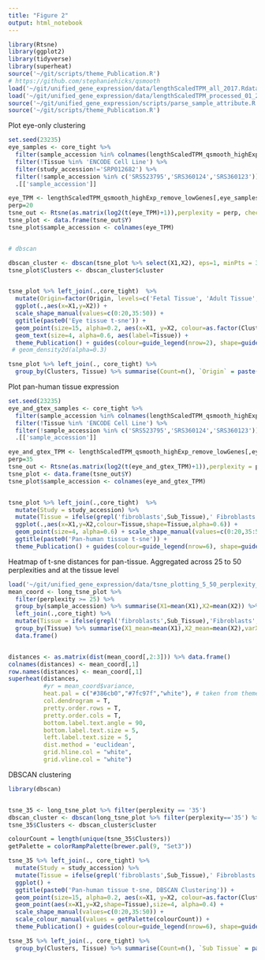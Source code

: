 ```yaml
---
title: "Figure 2"
output: html_notebook
---
```


```r
library(Rtsne)
library(ggplot2)
library(tidyverse)
library(superheat)
source('~/git/scripts/theme_Publication.R')
# https://github.com/stephaniehicks/qsmooth
load('~/git/unified_gene_expression/data/lengthScaledTPM_all_2017.Rdata')
load('~/git/unified_gene_expression/data/lengthScaledTPM_processed_01_27_2017.Rdata')
source('~/git/unified_gene_expression/scripts/parse_sample_attribute.R')
source('~/git/scripts/theme_Publication.R')
```

Plot eye-only clustering
```r
set.seed(23235)
eye_samples <- core_tight %>% 
  filter(sample_accession %in% colnames(lengthScaledTPM_qsmooth_highExp_remove_lowGenes)) %>% 
  filter(!Tissue %in% 'ENCODE Cell Line') %>% 
  filter(study_accession!='SRP012682') %>% 
  filter(!sample_accession %in% c('SRS523795','SRS360124','SRS360123')) %>% 
  .[['sample_accession']]

eye_TPM <- lengthScaledTPM_qsmooth_highExp_remove_lowGenes[,eye_samples]
perp=20
tsne_out <- Rtsne(as.matrix(log2(t(eye_TPM)+1)),perplexity = perp, check_duplicates = FALSE, theta=0.0)
tsne_plot <- data.frame(tsne_out$Y)
tsne_plot$sample_accession <- colnames(eye_TPM)


# dbscan

dbscan_cluster <- dbscan(tsne_plot %>% select(X1,X2), eps=1, minPts = 3)
tsne_plot$Clusters <- dbscan_cluster$cluster


tsne_plot %>% left_join(.,core_tight)  %>% 
  mutate(Origin=factor(Origin, levels=c('Fetal Tissue', 'Adult Tissue', 'Cell Line'))) %>% 
  ggplot(.,aes(x=X1,y=X2)) + 
  scale_shape_manual(values=c(0:20,35:50)) +
  ggtitle(paste0('Eye tissue t-sne')) +
  geom_point(size=15, alpha=0.2, aes(x=X1, y=X2, colour=as.factor(Clusters))) +
  geom_text(size=4, alpha=0.6, aes(label=Tissue)) + 
  theme_Publication() + guides(colour=guide_legend(nrow=2), shape=guide_legend(nrow=2)) 
 # geom_density2d(alpha=0.3)

tsne_plot %>% left_join(., core_tight) %>% 
  group_by(Clusters, Tissue) %>% summarise(Count=n(), `Origin` = paste(unique(Origin),collapse=', '))

```

Plot pan-human tissue expression
```r
set.seed(23235)
eye_and_gtex_samples <- core_tight %>% 
  filter(sample_accession %in% colnames(lengthScaledTPM_qsmooth_highExp_remove_lowGenes)) %>% 
  filter(!Tissue %in% 'ENCODE Cell Line') %>% 
  filter(!sample_accession %in% c('SRS523795','SRS360124','SRS360123')) %>% 
  .[['sample_accession']]

eye_and_gtex_TPM <- lengthScaledTPM_qsmooth_highExp_remove_lowGenes[,eye_and_gtex_samples]
perp=35
tsne_out <- Rtsne(as.matrix(log2(t(eye_and_gtex_TPM)+1)),perplexity = perp, check_duplicates = FALSE, theta=0.0)
tsne_plot <- data.frame(tsne_out$Y)
tsne_plot$sample_accession <- colnames(eye_and_gtex_TPM)


tsne_plot %>% left_join(.,core_tight)  %>% 
  mutate(Study = study_accession) %>% 
  mutate(Tissue = ifelse(grepl('fibroblasts',Sub_Tissue),' Fibroblasts',Tissue)) %>% 
  ggplot(.,aes(x=X1,y=X2,colour=Tissue,shape=Tissue,alpha=0.6)) + 
  geom_point(size=4, alpha=0.6) + scale_shape_manual(values=c(0:20,35:50)) +
  ggtitle(paste0('Pan-human tissue t-sne')) +
  theme_Publication() + guides(colour=guide_legend(nrow=6), shape=guide_legend(nrow=8))
```

Heatmap of t-sne distances for pan-tissue. Aggregated across 25 to 50 perplexities and at the tissue level
```r

load('~/git/unified_gene_expression/data/tsne_plotting_5_50_perplexity_2017-02.Rdata')
mean_coord <- long_tsne_plot %>% 
  filter(perplexity >= 25) %>% 
  group_by(sample_accession) %>% summarise(X1=mean(X1),X2=mean(X2)) %>% # group by sample and summarize across all perplexities
  left_join(.,core_tight) %>% 
  mutate(Tissue = ifelse(grepl('fibroblasts',Sub_Tissue),'Fibroblasts',Tissue)) %>% 
  group_by(Tissue) %>% summarise(X1_mean=mean(X1),X2_mean=mean(X2),varX1=var(X1),varX2=var(X2),variance=varX1+varX2) %>%  # then group by tissue and summarise across all samples in a tissue
  data.frame()


distances <- as.matrix(dist(mean_coord[,2:3])) %>% data.frame() 
colnames(distances) <- mean_coord[,1]                     
row.names(distances) <- mean_coord[,1]
superheat(distances, 
          #yr = mean_coord$variance,
          heat.pal = c("#386cb0","#7fc97f","white"), # taken from theme_Publication.R
          col.dendrogram = T,
          pretty.order.rows = T, 
          pretty.order.cols = T,
          bottom.label.text.angle = 90,
          bottom.label.text.size = 5, 
          left.label.text.size = 5,
          dist.method = 'euclidean',
          grid.hline.col = "white",
          grid.vline.col = "white")
```

DBSCAN clustering
```r
library(dbscan)


tsne_35 <- long_tsne_plot %>% filter(perplexity == '35')
dbscan_cluster <- dbscan(long_tsne_plot %>% filter(perplexity=='35') %>% select(X1,X2), eps=2, minPts = 6)
tsne_35$Clusters <- dbscan_cluster$cluster

colourCount = length(unique(tsne_35$Clusters))
getPalette = colorRampPalette(brewer.pal(9, "Set3"))

tsne_35 %>% left_join(., core_tight) %>% 
  mutate(Study = study_accession) %>% 
  mutate(Tissue = ifelse(grepl('fibroblasts',Sub_Tissue),' Fibroblasts',Tissue)) %>% 
  ggplot() + 
  ggtitle(paste0('Pan-human tissue t-sne, DBSCAN Clustering')) +
  geom_point(size=15, alpha=0.2, aes(x=X1, y=X2, colour=as.factor(Clusters))) + 
  geom_point(aes(x=X1,y=X2,shape=Tissue),size=4, alpha=0.4) +
  scale_shape_manual(values=c(0:20,35:50)) +
  scale_colour_manual(values = getPalette(colourCount)) +
  theme_Publication() + guides(colour=guide_legend(nrow=6), shape=guide_legend(nrow=6))

tsne_35 %>% left_join(., core_tight) %>% 
  group_by(Clusters, Tissue) %>% summarise(Count=n(), `Sub Tissue` = paste(unique(Sub_Tissue),collapse=','))
```

